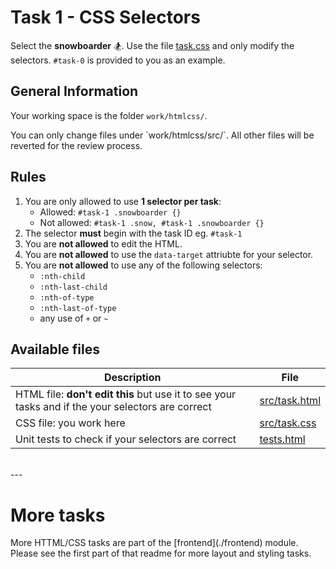 
# Task 1 - CSS Selectors

Select the **snowboarder** :snowboarder:.
Use the file [task.css](http://localhost/work/htmlcss/src/task.css) and only modify the selectors.
`#task-0` is provided to you as an example.

## General Information

Your working space is the folder `work/htmlcss/`.

<Highlight type="error">
  You can only change files under `work/htmlcss/src/`. All other
  files will be reverted for the review process.
</Highlight>

## Rules

1. You are only allowed to use **1 selector per task**:
   - Allowed: `#task-1 .snowboarder {}`
   - Not allowed: `#task-1 .snow, #task-1 .snowboarder {}`
2. The selector **must** begin with the task ID eg. `#task-1`
3. You are **not allowed** to edit the HTML.
4. You are **not allowed** to use the `data-target` attriubte for your selector.
5. You are **not allowed** to use any of the following selectors:
   - `:nth-child`
   - `:nth-last-child`
   - `:nth-of-type`
   - `:nth-last-of-type`
   - any use of `+` or `~`

## Available files

| Description                                                                                       | File                                                         |
| ------------------------------------------------------------------------------------------------- | ------------------------------------------------------------ |
| HTML file: **don't edit this** but use it to see your tasks and if the your selectors are correct | [src/task.html](http://localhost/work/htmlcss/src/task.html) |
| CSS file: you work here                                                                           | [src/task.css](http://localhost/work/htmlcss/src/task.css)   |
| Unit tests to check if your selectors are correct                                                 | [tests.html](http://localhost/work/htmlcss/tests.html)       |

<br />
---

# More tasks

<Highlight type="info">
   More HTTML/CSS tasks are part of the [frontend](./frontend) module.
   Please see the first part of that readme for more layout and styling tasks.
</Highlight>
